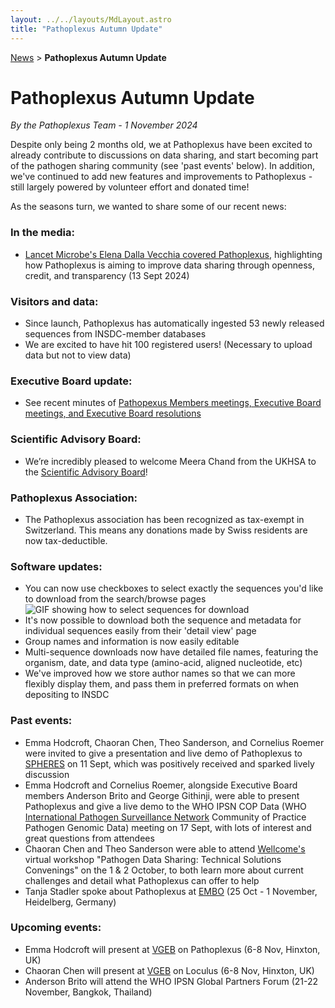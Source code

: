 ```yaml
---
layout: ../../layouts/MdLayout.astro
title: "Pathoplexus Autumn Update"
---
```


<div>
    <a href="/news">News</a> > <b>Pathoplexus Autumn Update</b>
</div>

# Pathoplexus Autumn Update

*By the Pathoplexus Team - 1 November 2024*

Despite only being 2 months old, we at Pathoplexus have been excited to already contribute to discussions on data sharing, and start becoming part of the pathogen sharing community (see 'past events' below). In addition, we've continued to add new features and improvements to Pathoplexus - still largely powered by volunteer effort and donated time!

As the seasons turn, we wanted to share some of our recent news:

### In the media:
- [Lancet Microbe's Elena Dalla Vecchia covered Pathoplexus](https://www.thelancet.com/journals/lanmic/article/PIIS2666-5247(24)00263-5/fulltext), highlighting how Pathoplexus is aiming to improve data sharing through openness, credit, and transparency (13 Sept 2024)

### Visitors and data:
- Since launch, Pathoplexus has automatically ingested 53 newly released sequences from INSDC-member databases
- We are excited to have hit 100 registered users! (Necessary to upload data but not to view data)

### Executive Board update:
- See recent minutes of [Pathopexus Members meetings, Executive Board meetings, and Executive Board resolutions](https://pathoplexus.org/about/governance/minutes)

### Scientific Advisory Board:
- We’re incredibly pleased to welcome Meera Chand from the UKHSA to the [Scientific Advisory Board](https://pathoplexus.org/about/sab)!

### Pathoplexus Association:
- The Pathoplexus association has been recognized as tax-exempt in Switzerland. This means any donations made by Swiss residents are now tax-deductible.

### Software updates:
- You can now use checkboxes to select exactly the sequences you'd like to download from the search/browse pages
  ![GIF showing how to select sequences for download](/public/gifs/news/2024-11-01-autumn-update/checkbox.gif)
- It's now possible to download both the sequence and metadata for individual sequences easily from their 'detail view' page
- Group names and information is now easily editable
- Multi-sequence downloads now have detailed file names, featuring the organism, date, and data type (amino-acid, aligned nucleotide, etc)
- We've improved how we store author names so that we can more flexibly display them, and pass them in preferred formats on when depositing to INSDC

### Past events:
 - Emma Hodcroft, Chaoran Chen, Theo Sanderson, and Cornelius Roemer were invited to give a presentation and live demo of Pathoplexus to [SPHERES](https://www.cdc.gov/advanced-molecular-detection/php/spheres/index.html) on 11 Sept, which was positively received and sparked lively discussion
 - Emma Hodcroft and Cornelius Roemer, alongside Executive Board members Anderson Brito and George Githinji, were able to present Pathoplexus and give a live demo to the WHO IPSN COP Data (WHO [International Pathogen Surveillance Network](https://www.who.int/initiatives/international-pathogen-surveillance-network) Community of Practice Pathogen Genomic Data) meeting on 17 Sept, with lots of interest and great questions from attendees
 - Chaoran Chen and Theo Sanderson were able to attend [Wellcome's](https://wellcome.org/) virtual workshop "Pathogen Data Sharing: Technical Solutions Convenings" on the 1 & 2 October, to both learn more about current challenges and detail what Pathoplexus can offer to help
 - Tanja Stadler spoke about Pathoplexus at [EMBO](https://www.embo.org/meeting-of-the-embo-communities/) (25 Oct - 1 November, Heidelberg, Germany)

### Upcoming events:
  - Emma Hodcroft will present at [VGEB](https://coursesandconferences.wellcomeconnectingscience.org/event/virus-genomics-evolution-and-bioinformatics-20241106/) on Pathoplexus (6-8 Nov, Hinxton, UK)
  - Chaoran Chen will present at [VGEB](https://coursesandconferences.wellcomeconnectingscience.org/event/virus-genomics-evolution-and-bioinformatics-20241106/) on Loculus (6-8 Nov, Hinxton, UK)
  - Anderson Brito will attend the WHO IPSN Global Partners Forum (21-22 November, Bangkok, Thailand)
